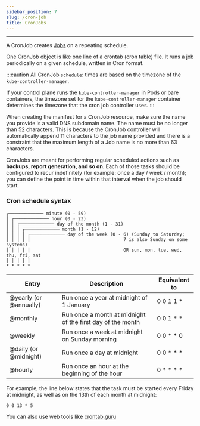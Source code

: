 ```yaml
---
sidebar_position: 7
slug: /cron-job
title: CronJobs
---
```


---

A CronJob creates [Jobs](/job) on a repeating schedule.

One CronJob object is like one line of a crontab (cron table) file. It runs a job periodically on a given schedule, written in Cron format.

:::caution
All CronJob `schedule`: times are based on the timezone of the `kube-controller-manager`.

If your control plane runs the `kube-controller-manager` in Pods or bare containers, the timezone set for the `kube-controller-manager` container determines the timezone that the cron job controller uses.
:::

When creating the manifest for a CronJob resource, make sure the name you provide is a valid DNS subdomain name. The name must be no longer than 52 characters. This is because the CronJob controller will automatically append 11 characters to the job name provided and there is a constraint that the maximum length of a Job name is no more than 63 characters.

CronJobs are meant for performing regular scheduled actions such as **backups, report generation, and so on**. Each of those tasks should be configured to recur indefinitely (for example: once a day / week / month); you can define the point in time within that interval when the job should start.

### Cron schedule syntax
```
┌───────────── minute (0 - 59)
│ ┌───────────── hour (0 - 23)
│ │ ┌───────────── day of the month (1 - 31)
│ │ │ ┌───────────── month (1 - 12)
│ │ │ │ ┌───────────── day of the week (0 - 6) (Sunday to Saturday;
│ │ │ │ │                                   7 is also Sunday on some systems)
│ │ │ │ │                                   OR sun, mon, tue, wed, thu, fri, sat
│ │ │ │ │
* * * * *
```

| Entry                  | Description                                                | Equivalent to |
| ---------------------- | ---------------------------------------------------------- | ------------- |
| @yearly (or @annually) | Run once a year at midnight of 1 January                   | 0 0 1 1 \*    |
| @monthly               | Run once a month at midnight of the first day of the month | 0 0 1 \* \*   |
| @weekly                | Run once a week at midnight on Sunday morning              | 0 0 \* \* 0   |
| @daily (or @midnight)  | Run once a day at midnight                                 | 0 0 \* \* \*  |
| @hourly                | Run once an hour at the beginning of the hour              | 0 \* \* \* \* |

For example, the line below states that the task must be started every Friday at midnight, as well as on the 13th of each month at midnight:

```
0 0 13 * 5
```
You can also use web tools like [crontab.guru](https://crontab.guru/)

